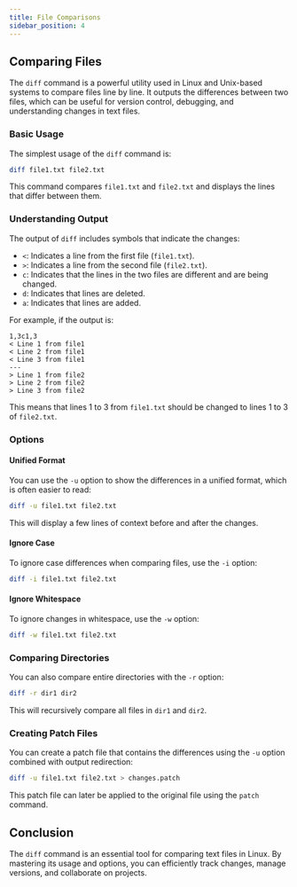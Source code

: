 ```yaml
---
title: File Comparisons
sidebar_position: 4 
---
```


## Comparing Files

The `diff` command is a powerful utility used in Linux and Unix-based systems to compare files line by line. It outputs the differences between two files, which can be useful for version control, debugging, and understanding changes in text files.

### Basic Usage

The simplest usage of the `diff` command is:
```bash
diff file1.txt file2.txt
```

This command compares `file1.txt` and `file2.txt` and displays the lines that differ between them.

### Understanding Output

The output of `diff` includes symbols that indicate the changes:

- `<`: Indicates a line from the first file (`file1.txt`).
- `>`: Indicates a line from the second file (`file2.txt`).
- `c`: Indicates that the lines in the two files are different and are being changed.
- `d`: Indicates that lines are deleted.
- `a`: Indicates that lines are added.

For example, if the output is:
```
1,3c1,3
< Line 1 from file1
< Line 2 from file1
< Line 3 from file1
---
> Line 1 from file2
> Line 2 from file2
> Line 3 from file2
```

This means that lines 1 to 3 from `file1.txt` should be changed to lines 1 to 3 of `file2.txt`.

### Options

#### Unified Format

You can use the `-u` option to show the differences in a unified format, which is often easier to read:
```bash
diff -u file1.txt file2.txt
```

This will display a few lines of context before and after the changes.

#### Ignore Case

To ignore case differences when comparing files, use the `-i` option:
```bash
diff -i file1.txt file2.txt
```

#### Ignore Whitespace

To ignore changes in whitespace, use the `-w` option:
```bash
diff -w file1.txt file2.txt
```

### Comparing Directories

You can also compare entire directories with the `-r` option:
```bash
diff -r dir1 dir2
```

This will recursively compare all files in `dir1` and `dir2`.

### Creating Patch Files

You can create a patch file that contains the differences using the `-u` option combined with output redirection:
```bash
diff -u file1.txt file2.txt > changes.patch
```

This patch file can later be applied to the original file using the `patch` command.

## Conclusion

The `diff` command is an essential tool for comparing text files in Linux. By mastering its usage and options, you can efficiently track changes, manage versions, and collaborate on projects.
